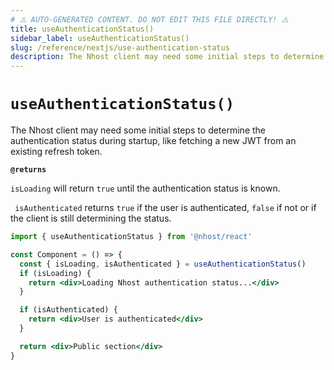 ```yaml
---
# ⚠️ AUTO-GENERATED CONTENT. DO NOT EDIT THIS FILE DIRECTLY! ⚠️
title: useAuthenticationStatus()
sidebar_label: useAuthenticationStatus()
slug: /reference/nextjs/use-authentication-status
description: The Nhost client may need some initial steps to determine the authentication status during startup, like fetching a new JWT from an existing refresh token.
---
```


# `useAuthenticationStatus()`

The Nhost client may need some initial steps to determine the authentication status during startup, like fetching a new JWT from an existing refresh token.

**`@returns`**

`isLoading` will return `true` until the authentication status is known.

` isAuthenticated` returns `true` if the user is authenticated, `false` if not or if the client is still determining the status.

```jsx
import { useAuthenticationStatus } from '@nhost/react'

const Component = () => {
  const { isLoading, isAuthenticated } = useAuthenticationStatus()
  if (isLoading) {
    return <div>Loading Nhost authentication status...</div>
  }

  if (isAuthenticated) {
    return <div>User is authenticated</div>
  }

  return <div>Public section</div>
}
```
